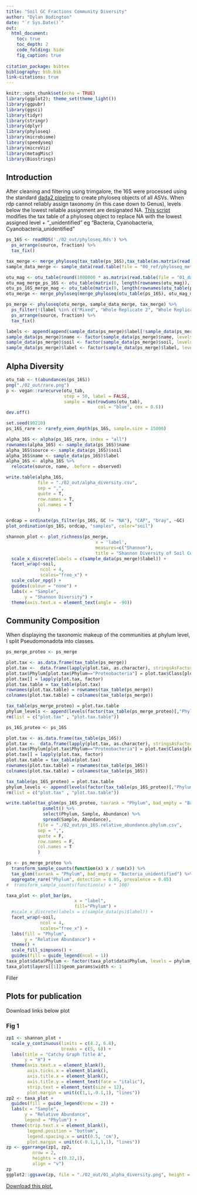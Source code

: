 ```yaml
---
title: "Soil GC Fractions Community Diversity"
author: "Dylan Bodington"
date: "`r Sys.Date()`"
out:
  html_document:
    toc: true
    toc_depth: 2
    code_folding: hide
    fig_caption: true
    
citation_package: bibtex
bibliography: bib.bib
link-citations: true
---
```


```r
knitr::opts_chunk$set(echo = TRUE)
library(ggplot2); theme_set(theme_light())
library(ggpubr)
library(ggsci)
library(tidyr)
library(stringr)
library(dplyr)
library(phyloseq)
library(microbiome)
library(speedyseq)
library(microViz)
library(metagMisc)
library(Biostrings)
```

## Introduction

After cleaning and filtering using trimgalore, the 16S were processed using the standard [dada2 pipeline](https://benjjneb.github.io/dada2/tutorial.html) to create phyloseq objects of all ASVs. When rdp cannot reliably assign taxonomy (in this case down to Genus), levels below the lowest reliable assignment are designated NA. [This script](https://github.com/bodington/gc_16S/blob/main/R/phyloseq_taxonomy_imputation.R) modifies the tax table of a phyloseq object to replace NA with the lowest assigned level + "_unidentified" eg "Bacteria, Cyanobacteria, Cyanobacteria_unidentified"


```r
ps_16S <- readRDS('./02_out/phyloseq.Rds') %>%
  ps_arrange(source, fraction) %>%
  tax_fix()
```

```r
tax_merge <- merge_phyloseq(tax_table(ps_16S),tax_table(as.matrix(read.table(file = "01_data/gc_mag_tax.csv", header = TRUE, sep = ",", row.names = 1))))
sample_data_merge <- sample_data(read.table(file = "00_ref/phyloseq_metadata.csv", header = TRUE, sep = ",", row.names = 1))

otu_mag <- otu_table(round(1000000 * as.matrix(read.table(file = "01_data/gc_mag_otu.csv", header = TRUE, sep = ",", row.names = 1))), taxa_are_rows = FALSE)
otu_mag_merge_ps_16S <- otu_table(matrix(0, length(rownames(otu_mag)), ncol(otu_table(ps_16S)), dimname = list(rownames(otu_mag),colnames(otu_table(ps_16S)))), taxa_are_rows = FALSE)
otu_ps_16S_merge_mag <- otu_table(matrix(0, length(rownames(otu_table(ps_16S))), ncol(otu_mag), dimname = list(rownames(otu_table(ps_16S)),colnames(otu_mag))), taxa_are_rows = FALSE)
otu_merge <- merge_phyloseq(merge_phyloseq(otu_table(ps_16S), otu_mag_merge_ps_16S), merge_phyloseq(otu_ps_16S_merge_mag, otu_mag))

ps_merge <- phyloseq(otu_merge, sample_data_merge, tax_merge) %>%
  ps_filter(!(label %in% c("Mixed", "Whole Replicate 2", "Whole Replicate 3"))) %>%
  ps_arrange(source, fraction) %>%
  tax_fix()

labels <- append(append(sample_data(ps_merge)$label[!sample_data(ps_merge)$label %in% c("Whole", "Genome (MAG)")], "Whole", 0), "Genome (MAG)")
sample_data(ps_merge)$name <- factor(sample_data(ps_merge)$name, levels = str_sort(sample_data(ps_merge)$name, numeric = TRUE))
sample_data(ps_merge)$soil <- factor(sample_data(ps_merge)$soil, levels = c("Craibstone pH 4.5", "Craibstone pH 7.5", "Corsemaul", "Lower Dell"))
sample_data(ps_merge)$label <- factor(sample_data(ps_merge)$label, levels = labels)
```

## Alpha Diversity

```r
otu_tab <- t(abundances(ps_16S))
png("./02_out/rare.png")
p <- vegan::rarecurve(otu_tab, 
                      step = 50, label = FALSE, 
                      sample = min(rowSums(otu_tab), 
                                   col = "blue", cex = 0.6))
dev.off()

set.seed(90210)
ps_16S_rare <- rarefy_even_depth(ps_16S, sample.size = 15000)

alpha_16S <- alpha(ps_16S_rare, index = "all")
rownames(alpha_16S) <- sample_data(ps_16S)$name
alpha_16S$source <- sample_data(ps_16S)$soil
alpha_16S$name <- sample_data(ps_16S)$label
alpha_16S <- alpha_16S %>%
  relocate(source, name, .before = observed)

write.table(alpha_16S,
            file = "./02_out/alpha_diversity.csv",
            sep = ",",
            quote = T,
            row.names = T,
            col.names = T
            )
```
```r
ordcap = ordinate(ps_filter(ps_16S, GC != "NA"), "CAP", "bray", ~GC)
plot_ordination(ps_16S, ordcap, "samples", color="soil")
```

```r
shannon_plot <- plot_richness(ps_merge,
                                  x = 'label',
                                  measures=c("Shannon"),
                                  title = "Shannon Diversity of Soil Community Fractions") +
  scale_x_discrete(labels = c(sample_data(ps_merge)$label)) +
  facet_wrap(~soil,
             ncol = 4,
             scales="free_x") +
  scale_color_npg() +
  guides(colour = "none") +
  labs(x = "Sample",
       y = "Shannon Diversity") +
  theme(axis.text.x = element_text(angle = -90))
```

## Community Composition

When displaying the taxonomic makeup of the communities at phylum level, I split Pseudomonadota into classes.

```r
ps_merge_proteo <- ps_merge

plot.tax <- as.data.frame(tax_table(ps_merge))
plot.tax <-  data.frame(lapply(plot.tax, as.character), stringsAsFactors = F)
plot.tax$Phylum[plot.tax$Phylum=="Proteobacteria"] = plot.tax$Class[plot.tax$Phylum=="Proteobacteria"] 
plot.tax[] = lapply(plot.tax, factor)
plot.tax.table = tax_table(plot.tax)
rownames(plot.tax.table) = rownames(tax_table(ps_merge))
colnames(plot.tax.table) = colnames(tax_table(ps_merge))

tax_table(ps_merge_proteo) = plot.tax.table
phylum_levels <- append(levels(factor(tax_table(ps_merge_proteo)[,"Phylum"])), "Other")
rm(list = c("plot.tax" , "plot.tax.table"))

ps_16S_proteo <- ps_16S

plot.tax <- as.data.frame(tax_table(ps_16S))
plot.tax <-  data.frame(lapply(plot.tax, as.character), stringsAsFactors = F)
plot.tax$Phylum[plot.tax$Phylum=="Proteobacteria"] = plot.tax$Class[plot.tax$Phylum=="Proteobacteria"] 
plot.tax[] = lapply(plot.tax, factor)
plot.tax.table = tax_table(plot.tax)
rownames(plot.tax.table) = rownames(tax_table(ps_16S))
colnames(plot.tax.table) = colnames(tax_table(ps_16S))

tax_table(ps_16S_proteo) = plot.tax.table
phylum_levels <- append(levels(factor(tax_table(ps_16S_proteo)[,"Phylum"])), "Other")
rm(list = c("plot.tax" , "plot.tax.table"))
```



```r
write.table(tax_glom(ps_16S_proteo, taxrank = "Phylum", bad_empty = "Bacteria_unidentified") %>%
              psmelt() %>%
              select(Phylum, Sample, Abundance) %>%
              spread(Sample, Abundance),
            file = "./02_out/ps_16S.relative_abundance.phylum.csv",
            sep = ",",
            quote = F,
            row.names = F,
            col.names = T
            )

ps <- ps_merge_proteo %>%
  transform_sample_counts(function(x) x / sum(x)) %>%
  tax_glom(taxrank = "Phylum", bad_empty = "Bacteria_unidentified") %>%
  aggregate_rare("Phylum", detection = 0.05, prevalence = 0.05)
#  transform_sample_counts(function(x) x * 100)

taxa_plot <- plot_bar(ps,
                          x = "label", 
                          fill="Phylum") +
  #scale_x_discrete(labels = c(sample_data(ps)$label)) +
  facet_wrap(~soil,
             ncol = 4,
             scales="free_x") +
  labs(fill = "Phylum",
       y = "Relative Abundance") +
  theme() +
  scale_fill_simpsons() +
  guides(fill = guide_legend(ncol = 1))
taxa_plot$data$Phylum <- factor(taxa_plot$data$Phylum, levels = phylum_levels)
taxa_plot$layers[[1]]$geom_params$width <- 1
```

Filler

## Plots for publication

Download links below plot

### Fig 1

```r
zp1 <- shannon_plot +
  scale_y_continuous(limits = c(4.2, 6.8),
                     breaks = c(5, 6)) +
  labs(title = "Catchy Graph Title A",
       y = "H") +
  theme(axis.text.x = element_blank(),
        axis.ticks.x = element_blank(),
        axis.title.x = element_blank(),
        axis.title.y = element_text(face = "italic"),
        strip.text = element_text(size = 12),
        plot.margin = unit(c(1,1,-0.1,1), "lines"))
zp2 <- taxa_plot +
  guides(fill = guide_legend(nrow = 2)) +
  labs(x = "Sample",
       y = "Relative Abundance",
       legend = "Phylum") +
  theme(strip.text.x = element_blank(),
        legend.position = "bottom",
        legend.spacing.x = unit(0.5, 'cm'),
        plot.margin = unit(c(-0.1,1,1,1), "lines"))
zp <- ggarrange(zp1, zp2,
          nrow = 2,
          heights = c(0.32,1),
          align = "v")
zp
ggplot2::ggsave(zp, file = "./02_out/01_alpha_diversity.png", height = 7, width = 14)
```

[Download this plot.](https://github.com/bodington/gc_16S/raw/main/02_out/01_alpha_diversity.png)
